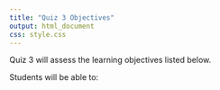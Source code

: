 ```yaml
---
title: "Quiz 3 Objectives"
output: html_document
css: style.css
---
```


Quiz 3 will assess the learning objectives listed below.

Students will be able to:
